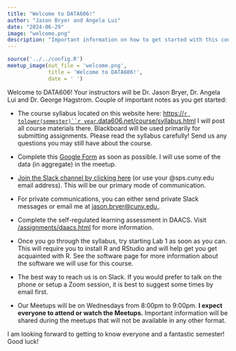 ```yaml
---
title: "Welcome to DATA606!"
author: "Jason Bryer and Angela Lui"
date: "2024-06-29"
image: "welcome.png"
description: "Important information on how to get started with this course. Please read this post carefully."
---
```


```r
source('../../config.R')
meetup_image(out_file = 'welcome.png',
			 title = 'Welcome to DATA606!',
			 date = ' ')
```

Welcome to DATA606! Your instructors will be Dr. Jason Bryer, Dr. Angela Lui and Dr. George Hagstrom. Couple of important notes as you get started:

* The course syllabus located on this website here: [https://`r tolower(semester)``r year`.data606.net/course/syllabus.html](https://`r tolower(semester)``r year`.data606.net/course/syllabus.html) I will post all course materials there. Blackboard will be used primarily for submitting assignments. Please read the syllabus carefully! Send us any questions you may still have about the course.

* Complete this [Google Form](`r formative_assessment`) as soon as possible. I will use some of the data (in aggregate) in the meetup.

* [Join the Slack channel by clicking here](`r slack_invite_link`) (or use your @sps.cuny.edu email address). This will be our primary mode of communication. 

* For private communications, you can either send private Slack messages or email me at [jason.bryer@cuny.edu,](mailto:jason.bryer@cuny.edu?subject=DATA606).

* Complete the self-regulated learning assessment in DAACS. Visit [/assignments/daacs.html](/assignments/daacs.html) for more information.

* Once you go through the syllabus, try starting Lab 1 as soon as you can. This will require you to install R and RStudio and will help get you get acquainted with R. See the software page for more information about the software we will use for this course.

* The best way to reach us is on Slack. If you would prefer to talk on the phone or setup a Zoom session, it is best to suggest some times by email first.

* Our Meetups will be on Wednesdays from 8:00pm to 9:00pm. **I expect everyone to attend or watch the Meetups.** Important information will be shared during the meetups that will not be available in any other format.

I am looking forward to getting to know everyone and a fantastic semester! Good luck!
